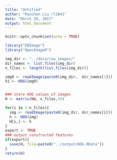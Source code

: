 ---
title: "Untitled"
author: "Ruochen Liu rl2841"
date: "March 20, 2017"
output: html_document
---

```{r setup, include=FALSE}
knitr::opts_chunk$set(echo = TRUE)
```

```{r}
library("EBImage")
library("OpenImageR")

img_dir <- "../data/raw_images/"
dir_names <- list.files(img_dir)
n_files <- length(list.files(img_dir))

img0 <- readImage(paste0(img_dir,  dir_names[1]))
h1 <- HOG(img0)


### store HOG values of images
H <- matrix(NA, n_files,54) 

for(i in 1:n_files){
  img <- readImage(paste0(img_dir, dir_names[i]))
  h <- HOG(img)
  H[i,] <- h
}
export <- TRUE
### output constructed features
if(export){
  save(H, file=paste0("../output/HOG.RData"))
}
return(H)

```